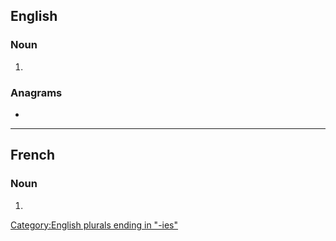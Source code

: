 ==English==

===Noun===
{{head|en|noun form}}

# {{plural of|tannery|lang=en}}

===Anagrams===
* {{anagrams|en|a=aeeinnrst|in earnest}}

[[Category:English plurals ending in "-ies"]]

----

==French==

===Noun===
{{head|fr|noun plural form|g=f}}

# {{plural of|tannerie|lang=fr}}